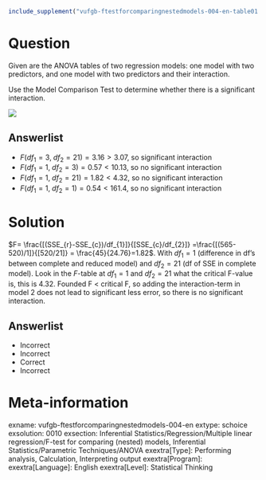 ```r
include_supplement("vufgb-ftestforcomparingnestedmodels-004-en-table01.jpg", recursive = TRUE)
```

Question
========

Given are the ANOVA tables of two regression models: one model with two predictors, and one model with two predictors and their interaction. 

Use the Model Comparison Test to determine whether there is a significant interaction.

![](vufgb-ftestforcomparingnestedmodels-004-en-table01.jpg)
  
Answerlist
----------
* $F(df_{1}=3, \; df_{2}=21)= 3.16 > 3.07$, so significant interaction
* $F(df_{1}=1, \; df_{2}=3)= 0.57 <10.13$, so no significant interaction
* $F(df_{1}=1, \; df_{2}=21)= 1.82 < 4.32$, so no significant interaction
* $F(df_{1}=1, \; df_{2}=1)= 0.54 < 161.4$, so no significant interaction

Solution
========

$F= \frac{[(SSE_{r}-SSE_{c})/df_{1}]}{[SSE_{c}/df_{2}]} =\frac{[(565-520)/1]}{[520/21]} = \frac{45}{24.76}=1.82$. With $df_{1} = 1$ (difference in df’s between complete and reduced model) and $df_{2} = 21$ (df of SSE in complete model). Look in the *F*-table at $df_{1} = 1$ and $df_{2}=21$ what the critical F-value is, this is 4.32. Founded F < critical F, so adding the interaction-term in model 2 does not lead to significant less error, so there is no significant interaction.

Answerlist
----------
* Incorrect
* Incorrect
* Correct
* Incorrect

Meta-information
================
exname: vufgb-ftestforcomparingnestedmodels-004-en
extype: schoice
exsolution: 0010
exsection: Inferential Statistics/Regression/Multiple linear regression/F-test for comparing (nested) models, Inferential Statistics/Parametric Techniques/ANOVA
exextra[Type]: Performing analysis, Calculation, Interpreting output
exextra[Program]: 
exextra[Language]: English
exextra[Level]: Statistical Thinking
